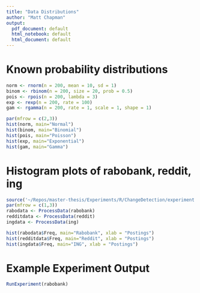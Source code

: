 ```yaml
---
title: "Data Distributions"
author: "Matt Chapman"
output:
  pdf_document: default
  html_notebook: default
  html_document: default
---
```


# Known probability distributions

```r
norm <- rnorm(n = 200, mean = 10, sd = 1)
binom <- rbinom(n = 200, size = 20, prob = 0.5)
pois <- rpois(n = 200, lambda = 3)
exp <- rexp(n = 200, rate = 100)
gam <- rgamma(n = 200, rate = 1, scale = 1, shape = 1)

par(mfrow = c(2,3))
hist(norm, main="Normal")
hist(binom, main="Binomial")
hist(pois, main="Poisson")
hist(exp, main="Exponential")
hist(gam, main="Gamma")

```


# Histogram plots of rabobank, reddit, ing

```r
source('~/Repos/master-thesis/Experiments/R/ChangeDetection/experiment.R')
par(mfrow = c(1,3))
rabodata <- ProcessData(rabobank)
redditdata <- ProcessData(reddit)
ingdata <- ProcessData(ing)

hist(rabodata$Freq, main="Rabobank", xlab = "Postings")
hist(redditdata$Freq, main="Reddit", xlab = "Postings")
hist(ingdata$Freq, main="ING", xlab = "Postings")
```

# Example Experiment Output

```r

RunExperiment(rabobank)
```
